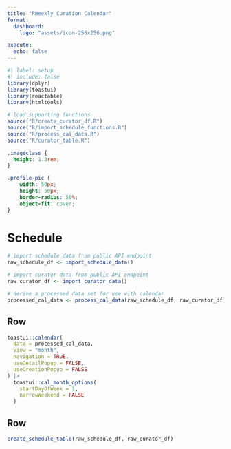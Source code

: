 ```yaml
---
title: "RWeekly Curation Calendar"
format: 
  dashboard: 
    logo: "assets/icon-256x256.png"

execute: 
  echo: false
---
```



```r
#| label: setup
#| include: false
library(dplyr)
library(toastui)
library(reactable)
library(htmltools)

# load supporting functions
source("R/create_curator_df.R")
source("R/import_schedule_functions.R")
source("R/process_cal_data.R")
source("R/curator_table.R")
```

```css
.imageclass {
  height: 1.3rem;
}

.profile-pic {
    width: 50px;
    height: 50px;
    border-radius: 50%;
    object-fit: cover;
}
```

# Schedule

```r
# import schedule data from public API endpoint
raw_schedule_df <- import_schedule_data()

# import curator data from public API endpoint
raw_curator_df <- import_curator_data()

# derive a processed data set for use with calendar
processed_cal_data <- process_cal_data(raw_schedule_df, raw_curator_df)
```

## Row {height=60%}

```r
toastui::calendar(
  data = processed_cal_data,
  view = "month",
  navigation = TRUE,
  useDetailPopup = FALSE,
  useCreationPopup = FALSE
) |>
  toastui::cal_month_options(
    startDayOfWeek = 1,
    narrowWeekend = FALSE
  )
```

## Row {height="40%"}

```r
create_schedule_table(raw_schedule_df, raw_curator_df)
```